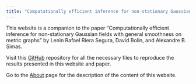 ```yaml
---
title: "Computationally efficient inference for non-stationary Gaussian fields with general smoothness on  metric graphs"
---
```


This website is a companion to the paper "Computationally efficient inference for non-stationary Gaussian fields with general smoothness on  metric graphs" by Lenin Rafael Riera Segura, David Bolin, and Alexandre B. Simas.

Visit this [GitHub](https://github.com/leninrafaelrierasegura/GWMF) repository for all the necessary files to reproduce the results presented in this website and paper.

Go to the [About](about.html) page for the description of the content of this website.